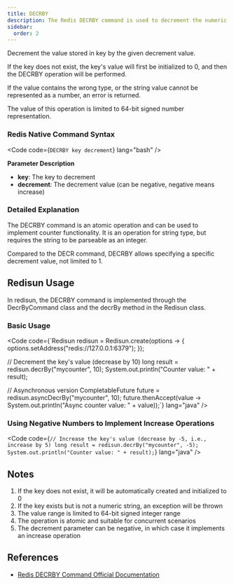 ```yaml
---
title: DECRBY
description: The Redis DECRBY command is used to decrement the numeric value stored in a key by a specified decrement.
sidebar:
  order: 2
---
```



Decrement the value stored in key by the given decrement value.

If the key does not exist, the key's value will first be initialized to 0, and then the DECRBY operation will be performed.

If the value contains the wrong type, or the string value cannot be represented as a number, an error is returned.

The value of this operation is limited to 64-bit signed number representation.

### Redis Native Command Syntax

<Code code={`DECRBY key decrement`} lang="bash" />

**Parameter Description**

- **key**: The key to decrement
- **decrement**: The decrement value (can be negative, negative means increase)

### Detailed Explanation

The DECRBY command is an atomic operation and can be used to implement counter functionality. It is an operation for string type, but requires the string to be parseable as an integer.

Compared to the DECR command, DECRBY allows specifying a specific decrement value, not limited to 1.

## Redisun Usage

In redisun, the DECRBY command is implemented through the DecrByCommand class and the decrBy method in the Redisun class.

### Basic Usage

<Code code={`Redisun redisun = Redisun.create(options -> {
    options.setAddress("redis://127.0.0.1:6379");
});

// Decrement the key's value (decrease by 10)
long result = redisun.decrBy("mycounter", 10);
System.out.println("Counter value: " + result);

// Asynchronous version
CompletableFuture<Long> future = redisun.asyncDecrBy("mycounter", 10);
future.thenAccept(value -> System.out.println("Async counter value: " + value));`} lang="java" />

### Using Negative Numbers to Implement Increase Operations

<Code code={`// Increase the key's value (decrease by -5, i.e., increase by 5)
long result = redisun.decrBy("mycounter", -5);
System.out.println("Counter value: " + result);`} lang="java" />

## Notes

1. If the key does not exist, it will be automatically created and initialized to 0
2. If the key exists but is not a numeric string, an exception will be thrown
3. The value range is limited to 64-bit signed integer range
4. The operation is atomic and suitable for concurrent scenarios
5. The decrement parameter can be negative, in which case it implements an increase operation

## References

- [Redis DECRBY Command Official Documentation](https://redis.io/commands/decrby/)